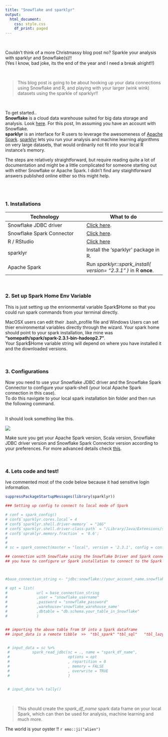 ```yaml
---
title: "Snowflake and sparklyr"
output:
  html_document:
    css: style.css
    df_print: paged
---
```


<br/> 

Couldn't think of a more Christmassy blog post no? Sparkle your analysis with sparklyr and Snowflake(s)!!  
(Yes I know, bad joke, its the end of the year and I need a break alright!!)  

<br/>

> This blog post is going to be about hooking up your data connections using Snowflake and R, and playing with your larger (wink wink) datasets using the sparkle of sparklyr!!  

<br/>
<p>To get started..  
**Snowflake** is a cloud data warehouse suited for big data storage and analysis. Look [here](https://www.snowflake.com/product/). For this post, Im assuming you have an account with Snowflake.  
**sparklyr** is an interface for R users to leverage the awesomeness of [Apache Spark](https://databricks.com/spark/about). [sparklyr](https://spark.rstudio.com/)  lets you run your analysis and machine learning algorithms on very large datasets, that would ordinarily not fit into your local R instance's memory.</p>  
<p>The steps are relatively straightforward, but require reading quite a lot of documentation and might be a little complicated for someone starting out with either Snowflake or Apache Spark. I didn't find any staightforward answers published online either so this might help.</p>


<br/>
<br/>

### 1. Installations

Technology | What to do
------------- | -------------
Snowflake JDBC driver |  [Click here](https://search.maven.org/classic/#search%7Cgav%7C1%7Cg%3A%22net.snowflake%22%20AND%20a%3A%22snowflake-jdbc%22). 
Snowflake Spark Connector | [Click here](https://search.maven.org/classic/#search%7Cga%7C1%7Ca%3A%22spark-snowflake_2.11%22). 
R / RStudio | [Click here](www.rstudio.com)
sparklyr | Install the 'sparklyr' package in R.
Apache Spark | Run *sparklyr::spark_install( version= "2.3.1" )* in R **once**.

<br/>

### 2. Set up Spark Home Env Variable
This is just setting up the enrionmental variable Spark$Home so that you could run spark commands from your terminal directly.


<p>MacOSX users can edit their .bash_profile file and Windows Users can set thier environmental variables directly through the wizard. 
Your spark home should point to your spark installation, like mine was  
**"somepath/spark/spark-2.3.1-bin-hadoop2.7"**.  
Your Spark$Home variable string will depend on where you have installed it and the downloaded versions.</p> 


<br/>

### 3. Configurations
Now you need to use your Snowflake JDBC driver and the Snowflake Spark Connector to configure your spark-shell (your local Apache Spark connection in this case).  
To do this navigate to your local spark installation bin folder and then run the following command. 

<br/>
It should look something like this.  

 ![](ConfigureSparkConnector.png)

<p>Make sure you get your Apache Spark version, Scala version, Snowflake JDBC driver version and Snowflake Spark Connector version according to your preferences. For more advanced details check [this](https://docs.snowflake.net/manuals/user-guide/spark-connector-install.html).</p>


<br/>

### 4. Lets code and test! 

<p>Ive commented most of the code below because it had sensitive login information.</p>
```r
suppressPackageStartupMessages(library(sparklyr))
```









```r
### Setting up config to connect to local mode of Spark

# conf = spark_config()
# conf$`sparklyr.cores.local`= 4
# conf$`sparklyr.shell.driver-memory` = "16G"
# conf$`sparklyr.shell.driver-class-path` = "/Library/Java/Extensions/snowflake-jdbc-3.6.12.jar"
# conf$`spraklyr.memory.fraction` = '0.6';
# 
# 
# sc = spark_connect(master = "local", version = '2.3.1', config = conf)
```







```r
## connection with Snowflake using the Snowflake Driver and Spark connector
## you have to configure ur Spark installation to connect to the Spark connector. TODO document the steps for this



#base_connection_string <- "jdbc:snowflake://your_account_name.snowflakecomputing.com/?account=your_account_name"

# opt = list(
#             url = base_connection_string
#             ,user = "snowflake_username"
#             ,password = "snowflake_password"
#             ,warehouse='snowflake_warehouse_name'
#             ,dbtable = "db.schema.your_table_in_Snowflake"
#             )


## importing the above table from SF into a Spark dataframe 
## input_data is a remote tibble  >>  "tbl_spark" "tbl_sql"   "tbl_lazy"  "tbl"  


 # input_data = sc %>%
 #          spark_read_jdbc(sc = ., name = "spark_df_name", 
 #                          options = opt 
 #                          , repartition = 0
 #                          , memory = FALSE
 #                          , overwrite = TRUE
 #                          )


 # input_data %>% tally()
```

<br/>

> This should create the *spark_df_name* spark data frame on your local Spark, which can then be used for analysis, machine learning and much more.

The world is your oyster !! `r emo::ji("alien")`

